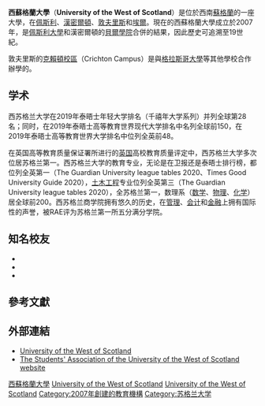 {{Infobox University
|name = University of the West of Scotland
|native_name =
|latin_name =
|image_name = University of the West of Scotland Logo.svg
|image_size =
|motto =
|established = 1897年（[[佩斯利大学|佩斯利大学]]），2007年（合并）
|type = [[公立大學|公立大學]]
|endowment =
|staff = 1300
|faculty =
|president =
|principal = Professor Craig Mahoney<ref name="officers">{{cite web|url = http://www.paisley.ac.uk/about/structure/senior-officers.asp|title = Senior Officers|accessdate = 1 August 2007|publisher = University of Paisley|deadurl = yes|archiveurl = https://web.archive.org/web/20070927213007/http://www.paisley.ac.uk/about/structure/senior-officers.asp|archivedate = 2007年9月27日|df = }}</ref>
|rector =
|chancellor = Dame Elish Angiolini
|head_label = Chairman of the Court
|head = Ian Welsh
| students       = {{HESA student population|INSTID=0105}}（{{HESA year}}）<ref name="HESA citation">{{HESA citation}}</ref>
| undergrad      = {{HESA undergraduate population|INSTID=0105}}（{{HESA year}}）<ref name="HESA citation"/>
| postgrad       = {{HESA postgraduate population|INSTID=0105}}（{{HESA year}}）<ref name="HESA citation"/>
|income = £91,742,000.00
|doctoral =
|city = 
[[佩斯利|佩斯利]]、[[漢密爾頓_(南拉納克郡)|漢密爾頓]]、[[敦夫里斯|敦夫里斯]]和[[埃爾_(蘇格蘭)|埃爾]]|country = 蘇格蘭
|campus =
|free_label =
|free =
|colours =
|mascot =
|affiliations =
|website = [http://www.uws.ac.uk/ www.uws.ac.uk]
}}

'''西蘇格蘭大學'''（'''University of the West of Scotland'''）是位於西南[[蘇格蘭|蘇格蘭]]的一座大學，在[[佩斯利|佩斯利]]、[[漢密爾頓_(南拉納克郡)|漢密爾頓]]、[[敦夫里斯|敦夫里斯]]和[[埃爾_(蘇格蘭)|埃爾]]。現在的西蘇格蘭大學成立於2007年，是[[佩斯利大學|佩斯利大學]]和漢密爾頓的[[貝爾學院|貝爾學院]]合併的結果，因此歷史可追溯至19世紀。

敦夫里斯的[[克賴頓校區|克賴頓校區]]（Crichton Campus）是與[[格拉斯哥大學|格拉斯哥大學]]等其他學校合作辦學的。

==学术==

{{Infobox UK university rankings
| ARWU_N =
| ARWU_W =
| QS_N =
| QS_W =
| THE_N = 60
| THE_W = 401–500
| LINE_1 = 0
| Complete = 104
| The_Guardian =114
| Times/Sunday_Times =92
}}
西苏格兰大学在2019年泰晤士年轻大学排名（千禧年大学系列）并列全球第28名；同时，在2019年泰晤士高等教育世界现代大学排名中名列全球前150，在2019年泰晤士高等教育世界大学排名中位列全英前48。

在英国高等教育质量保证署所进行的[[英国|英国]]高校教育质量评定中，西苏格兰大学多次位居苏格兰第一。西苏格兰大学的教育专业，无论是在卫报还是泰晤士排行榜，都位列全英第一（The Guardian University league tables 2020、Times Good University Guide 2020），[[土木工程|土木工程]]专业位列全英第三（The Guardian University league tables 2020），全苏格兰第一，数理系（[[数学|数学]]、[[物理|物理]]、[[化学|化学]]）居全球前200。西苏格兰商学院拥有悠久的历史，在[[管理|管理]]、[[会计|会计]]和[[金融|金融]]上拥有国际性的声誉，被RAE评为苏格兰第一所五分满分学院。

==知名校友==
*{{link-en|吉尔伯特·罗纳德·班布里奇|Gilbert Ronald Bainbridge}}
*{{link-en|加文·哈斯廷斯|Gavin Hastings}}
*{{link-en|戴维德·斯内登|David Sneddon}}

==參考文獻==
{{reflist}}

==外部連結==
*[https://web.archive.org/web/20120331161458/http://www.uws.ac.uk/index.asp University of the West of Scotland]
*[http://www.sauws.org.uk The Students' Association of the University of the West of Scotland website] {{Wayback|url=http://www.sauws.org.uk/ |date=20200423101451 }}

{{Universities in the United Kingdom}}

{{DEFAULTSORT:West Of Scotland, University Of The}}
[[Category:西蘇格蘭大學|]]
[[Category:埃爾|University of the West of Scotland]]
[[Category:佩斯利|University of the West of Scotland]]
[[Category:2007年創建的教育機構|Category:2007年創建的教育機構]]
[[Category:苏格兰大学|Category:苏格兰大学]]